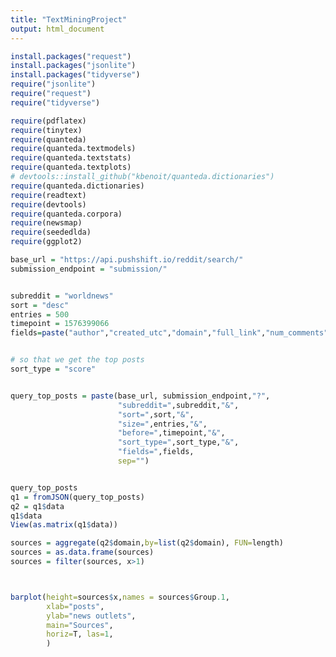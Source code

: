 ```yaml
---
title: "TextMiningProject"
output: html_document
---
```


```r
install.packages("request")
install.packages("jsonlite")
install.packages("tidyverse")
require("jsonlite")
require("request")
require("tidyverse")
```


```r
require(pdflatex)
require(tinytex)
require(quanteda)
require(quanteda.textmodels)
require(quanteda.textstats)
require(quanteda.textplots)
# devtools::install_github("kbenoit/quanteda.dictionaries") 
require(quanteda.dictionaries)
require(readtext)
require(devtools)
require(quanteda.corpora)
require(newsmap)
require(seededlda)
require(ggplot2)
```

```r
base_url = "https://api.pushshift.io/reddit/search/"
submission_endpoint = "submission/"


subreddit = "worldnews"
sort = "desc"
entries = 500
timepoint = 1576399066
fields=paste("author","created_utc","domain","full_link","num_comments","score","title","id",sep=",")


# so that we get the top posts
sort_type = "score"


query_top_posts = paste(base_url, submission_endpoint,"?",
                        "subreddit=",subreddit,"&",
                        "sort=",sort,"&",
                        "size=",entries,"&",
                        "before=",timepoint,"&",
                        "sort_type=",sort_type,"&",
                        "fields=",fields,
                        sep="")


query_top_posts
q1 = fromJSON(query_top_posts)
q2 = q1$data
q1$data
View(as.matrix(q1$data))

```


```r
sources = aggregate(q2$domain,by=list(q2$domain), FUN=length) 
sources = as.data.frame(sources)
sources = filter(sources, x>1)



barplot(height=sources$x,names = sources$Group.1,
        xlab="posts", 
        ylab="news outlets", 
        main="Sources", 
        horiz=T, las=1,
        )
```


